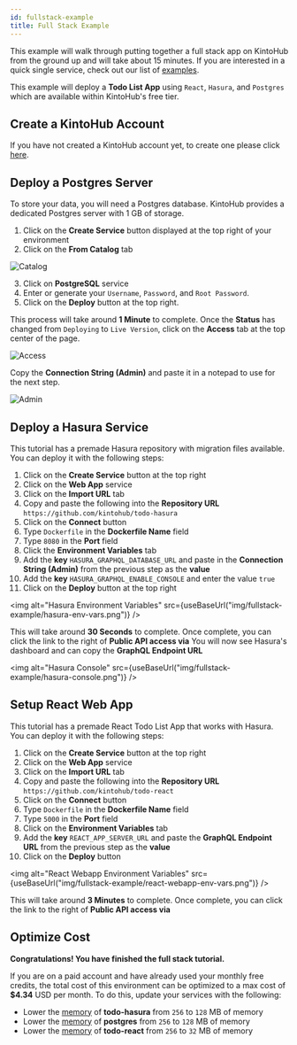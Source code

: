 ```yaml
---
id: fullstack-example
title: Full Stack Example
---
```



This example will walk through putting together a full stack app on KintoHub from the ground up and will take about 15 minutes.
If you are interested in a quick single service, check out our list of [examples](https://docs.kintohub.com/examples/nodejs/nodejs-example).

This example will deploy a **Todo List App** using `React`, `Hasura`, and `Postgres` which are available within KintoHub's free tier.

## Create a KintoHub Account

If you have not created a KintoHub account yet, to create one please click [here](https://app.kintohub.com).

## Deploy a Postgres Server

To store your data, you will need a Postgres database.
KintoHub provides a dedicated Postgres server with 1 GB of storage.

1. Click on the **Create Service** button displayed at the top right of your environment
2. Click on the **From Catalog** tab

![Catalog](/img/fullstack-example/catalog.png)

3. Click on **PostgreSQL** service
4. Enter or generate your `Username`, `Password`, and `Root Password`.
5. Click on the **Deploy** button at the top right.

This process will take around **1 Minute** to complete.
Once the **Status** has changed from `Deploying` to `Live Version`, click on the **Access** tab at the top center of the page.

![Access](/img/fullstack-example/access-tab.png)

Copy the **Connection String (Admin)** and paste it in a notepad to use for the next step.

![Admin](/img/fullstack-example/admin.png)

## Deploy a Hasura Service

This tutorial has a premade Hasura repository with migration files available.
You can deploy it with the following steps:

1. Click on the **Create Service** button at the top right
2. Click on the **Web App** service
3. Click on the **Import URL** tab
4. Copy and paste the following into the **Repository URL** `https://github.com/kintohub/todo-hasura`
5. Click on the **Connect** button
6. Type `Dockerfile` in the **Dockerfile Name** field
7. Type `8080` in the **Port** field
8. Click the **Environment Variables** tab
9. Add the **key** `HASURA_GRAPHQL_DATABASE_URL` and paste in the **Connection String (Admin)** from the previous step as the **value**
10. Add the **key** `HASURA_GRAPHQL_ENABLE_CONSOLE` and enter the value `true`
11. Click on the **Deploy** button at the top right

<img
  alt="Hasura Environment Variables"
  src={useBaseUrl("img/fullstack-example/hasura-env-vars.png")}
/>

This will take around **30 Seconds** to complete.
Once complete, you can click the link to the right of **Public API access via**
You will now see Hasura's dashboard and can copy the **GraphQL Endpoint URL**

<img
  alt="Hasura Console"
  src={useBaseUrl("img/fullstack-example/hasura-console.png")}
/>

## Setup React Web App

This tutorial has a premade React Todo List App that works with Hasura.
You can deploy it with the following steps:

1. Click on the **Create Service** button at the top right
2. Click on the **Web App** service
3. Click on the **Import URL** tab
4. Copy and paste the following into the **Repository URL** `https://github.com/kintohub/todo-react`
5. Click on the **Connect** button
6. Type `Dockerfile` in the **Dockerfile Name** field
7. Type `5000` in the **Port** field
8. Click on the **Environment Variables** tab
9. Add the **key** `REACT_APP_SERVER_URL` and paste the **GraphQL Endpoint URL** from the previous step as the **value**
10. Click on the **Deploy** button

<img
  alt="React Webapp Environment Variables"
  src={useBaseUrl("img/fullstack-example/react-webapp-env-vars.png")}
/>

This will take around **3 Minutes** to complete.
Once complete, you can click the link to the right of **Public API access via**

## Optimize Cost

**Congratulations! You have finished the full stack tutorial.**

If you are on a paid account and have already used your monthly free credits, the total cost of this environment can be optimized to a max cost of **$4.34** USD per month.
To do this, update your services with the following:

- Lower the [memory](../features/features-advanced.md#memory) of **todo-hasura** from `256` to `128` MB of memory
- Lower the [memory](../features/features-advanced.md#memory) of **postgres** from `256` to `128` MB of memory
- Lower the [memory](../features/features-advanced.md#memory) of **todo-react** from `256` to `32` MB of memory
